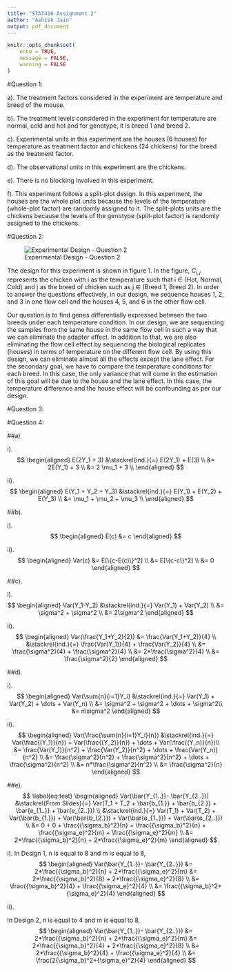 ```yaml
---
title: "STAT416 Assignment 2"
author: "Ashish Jain"
output: pdf_document
---
```


```r
knitr::opts_chunk$set(
    echo = TRUE,
    message = FALSE,
    warning = FALSE
)
```

#Question 1:

a). The treatment factors considered in the experiment are temperature and breed of the mouse.

b). The treatment levels considered in the experiment for temperature are normal, cold and hot and for genotype, it is breed 1 and breed 2.

c). Experimental units in this experiment are the houses (6 houses) for temperature as treatment factor and chickens (24 chickens) for the breed as the treatment factor.

d). The observational units in this experiment are the chickens.

e). There is no blocking involved in this experiment.

f). This experiment follows a split-plot design. In this experiment, the houses are the whole plot units because the levels of the temperature (whole-plot factor) are randomly assigned to it. The split-plots units are the chickens because the levels of the genotype (split-plot factor) is randomly assigned to the chickens.

#Question 2:

![Experimental Design - Question 2](https://raw.githubusercontent.com/ashishjain1988/STAT416/master/HW2/question2.jpg)

The design for this experiment is shown in figure 1. In the figure, $C_{i,j}$ represents the chicken with i as the temperature such that i $\in$ (Hot, Normal, Cold) and j as the breed of chicken such as j $\in$ (Breed 1, Breed 2). In order to answer the questions effectively, in our design, we sequence houses 1, 2, and 3 in one flow cell and the houses 4, 5, and 6 in the other flow cell.

Our question is to find genes differentially expressed between the two breeds under each temperature condition. In our design, we are sequencing the samples from the same house in the same flow cell in such a way that we can eliminate the adapter effect. In addition to that, we are also eliminating the flow cell effect by sequencing the biological replicates (houses) in terms of temperature on the different flow cell. By using this design, we can eliminate almost all the effects except the lane effect. For the secondary goal, we have to compare the temperature conditions for each breed. In this case, the only variance that will come in the estimation of this goal will be due to the house and the lane effect. In this case, the temperature difference and the house effect will be confounding as per our design.

#Question 3:


#Question 4:

##a) 

i). 
$$
\begin{aligned}
 E(2Y_1 + 3) &\stackrel{ind.}{=} E(2Y_1) + E(3) \\
  &= 2E(Y_1) + 3 \\
  &= 2 \mu_1 + 3 \\
\end{aligned}
$$

ii).
$$
\begin{aligned}
 E(Y_1 + Y_2 + Y_3) &\stackrel{ind.}{=} E(Y_1) + E(Y_2) + E(Y_3) \\
  &= \mu_1 + \mu_2 + \mu_3 \\
\end{aligned}
$$

##b).

i).
$$
\begin{aligned}
 E(c) &= c
\end{aligned}
$$

ii).
$$
\begin{aligned}
 Var(c) &= E[\{c-E(c)\}^2] \\
 &= E[\{c-c\}^2] \\
 &= 0
\end{aligned}
$$

##c).

i).
$$
\begin{aligned}
 Var(Y_1-Y_2) &\stackrel{ind.}{=} Var(Y_1) + Var(Y_2) \\
 &= \sigma^2 + \sigma^2 \\
 &= 2\sigma^2
\end{aligned}
$$

ii).
$$
\begin{aligned}
 Var(\frac{Y_1+Y_2}{2}) &= \frac{Var(Y_1+Y_2)}{4} \\
 &\stackrel{ind.}{=} \frac{Var(Y_1)}{4} + \frac{Var(Y_2)}{4} \\
 &= \frac{\sigma^2}{4} + \frac{\sigma^2}{4} \\
 &= 2*\frac{\sigma^2}{4} \\
 &= \frac{\sigma^2}{2}
\end{aligned}
$$

##d).

i).
$$
\begin{aligned}
 Var(\sum{n}{i=1}Y_i) &\stackrel{ind.}{=} Var(Y_1) + Var(Y_2) + \dots + Var(Y_n) \\
 &= \sigma^2 + \sigma^2 + \dots + \sigma^2\\
 &= n\sigma^2
\end{aligned}
$$

ii).
$$
\begin{aligned}
 Var(\frac{\sum{n}{i=1}Y_i}{n}) &\stackrel{ind.}{=} Var(\frac{(Y_1)}{n}) + Var(\frac{(Y_2)}{n}) + \dots + Var(\frac{(Y_n)}{n})\\
 &= \frac{Var(Y_1)}{n^2} + \frac{Var(Y_2)}{n^2} + \dots + \frac{Var(Y_n)}{n^2} \\
 &= \frac{\sigma^2}{n^2} + \frac{\sigma^2}{n^2} + \dots + \frac{\sigma^2}{n^2} \\
 &= n*\frac{\sigma^2}{n^2} \\
 &= \frac{\sigma^2}{n}
\end{aligned}
$$

##e).
$$
\label{eq:test}
\begin{aligned}
 Var(\bar{Y_{1..}}- \bar{Y_{2..}}) &\stackrel{From Slides}{=} Var(T_1 + T_2 + \bar{b_{1.}} + \bar{b_{2.}} + \bar{e_{1..}} + \bar{e_{2..}}) \\
 &\stackrel{ind.}{=} Var(T_1) + Var(T_2) + Var(\bar{b_{1.}}) + Var(\bar{b_{2.}}) + Var(\bar{e_{1..}}) + Var(\bar{e_{2..}}) \\
 &= 0 + 0 + \frac{{\sigma_b}^2}{n} + \frac{{\sigma_b}^2}{n} + \frac{{\sigma_e}^2}{m} + \frac{{\sigma_e}^2}{m} \\
 &= 2*\frac{{\sigma_b}^2}{n} + 2*\frac{{\sigma_e}^2}{m}
\end{aligned}
$$

i).
In Design 1, n is equal to 8 and m is equal to 8,
$$
\begin{aligned}
 Var(\bar{Y_{1..}}- \bar{Y_{2..}}) &= 2*\frac{{\sigma_b}^2}{n} + 2*\frac{{\sigma_e}^2}{m}
 &= 2*\frac{{\sigma_b}^2}{8} + 2*\frac{{\sigma_e}^2}{8} \\ 
 &= \frac{{\sigma_b}^2}{4} + \frac{{\sigma_e}^2}{4} \\ 
 &= \frac{{\sigma_b}^2+{\sigma_e}^2}{4}
\end{aligned}
$$

ii).

In Design 2, n is equal to 4 and m is equal to 8,
$$
\begin{aligned}
 Var(\bar{Y_{1..}}- \bar{Y_{2..}}) &= 2*\frac{{\sigma_b}^2}{n} + 2*\frac{{\sigma_e}^2}{m}
 &= 2*\frac{{\sigma_b}^2}{4} + 2*\frac{{\sigma_e}^2}{8} \\ 
 &= 2*\frac{{\sigma_b}^2}{4} + \frac{{\sigma_e}^2}{4} \\ 
 &= \frac{2{\sigma_b}^2+{\sigma_e}^2}{4}
\end{aligned}
$$


